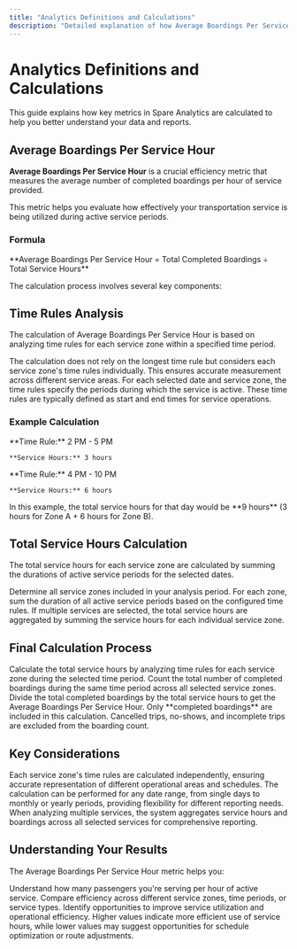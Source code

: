```yaml
---
title: "Analytics Definitions and Calculations"
description: "Detailed explanation of how Average Boardings Per Service Hour is calculated in Spare Analytics, including time rules analysis and service zone calculations."
---
```


# Analytics Definitions and Calculations

This guide explains how key metrics in Spare Analytics are calculated to help you better understand your data and reports.

## Average Boardings Per Service Hour

**Average Boardings Per Service Hour** is a crucial efficiency metric that measures the average number of completed boardings per hour of service provided.

<Info>
This metric helps you evaluate how effectively your transportation service is being utilized during active service periods.
</Info>

### Formula

<Note>
**Average Boardings Per Service Hour = Total Completed Boardings ÷ Total Service Hours**
</Note>

The calculation process involves several key components:

## Time Rules Analysis

The calculation of Average Boardings Per Service Hour is based on analyzing time rules for each service zone within a specified time period.

<AccordionGroup>
  <Accordion title="Individual Service Zone Analysis" icon="clock">
    The calculation does not rely on the longest time rule but considers each service zone's time rules individually. This ensures accurate measurement across different service areas.
  </Accordion>
  
  <Accordion title="Active Service Periods" icon="calendar">
    For each selected date and service zone, the time rules specify the periods during which the service is active. These time rules are typically defined as start and end times for service operations.
  </Accordion>
</AccordionGroup>

### Example Calculation

<CardGroup cols={2}>
  <Card title="Zone A" icon="map-pin">
    **Time Rule:** 2 PM - 5 PM
    
    **Service Hours:** 3 hours
  </Card>
  
  <Card title="Zone B" icon="map-pin">
    **Time Rule:** 4 PM - 10 PM
    
    **Service Hours:** 6 hours
  </Card>
</CardGroup>

<Note>
In this example, the total service hours for that day would be **9 hours** (3 hours for Zone A + 6 hours for Zone B).
</Note>

## Total Service Hours Calculation

The total service hours for each service zone are calculated by summing the durations of active service periods for the selected dates.

<Steps>
  <Step title="Identify Service Zones">
    Determine all service zones included in your analysis period.
  </Step>
  
  <Step title="Calculate Individual Zone Hours">
    For each zone, sum the duration of all active service periods based on the configured time rules.
  </Step>
  
  <Step title="Aggregate Multiple Services">
    If multiple services are selected, the total service hours are aggregated by summing the service hours for each individual service zone.
  </Step>
</Steps>

## Final Calculation Process

<Tabs>
  <Tab title="Step 1: Service Hours">
    Calculate the total service hours by analyzing time rules for each service zone during the selected time period.
  </Tab>
  
  <Tab title="Step 2: Completed Boardings">
    Count the total number of completed boardings during the same time period across all selected service zones.
  </Tab>
  
  <Tab title="Step 3: Calculate Average">
    Divide the total completed boardings by the total service hours to get the Average Boardings Per Service Hour.
  </Tab>
</Tabs>

<Warning>
Only **completed boardings** are included in this calculation. Cancelled trips, no-shows, and incomplete trips are excluded from the boarding count.
</Warning>

## Key Considerations

<AccordionGroup>
  <Accordion title="Service Zone Independence" icon="layer-group">
    Each service zone's time rules are calculated independently, ensuring accurate representation of different operational areas and schedules.
  </Accordion>
  
  <Accordion title="Date Range Flexibility" icon="calendar-days">
    The calculation can be performed for any date range, from single days to monthly or yearly periods, providing flexibility for different reporting needs.
  </Accordion>
  
  <Accordion title="Multiple Service Aggregation" icon="plus">
    When analyzing multiple services, the system aggregates service hours and boardings across all selected services for comprehensive reporting.
  </Accordion>
</AccordionGroup>

## Understanding Your Results

The Average Boardings Per Service Hour metric helps you:

<CardGroup cols={3}>
  <Card title="Measure Efficiency" icon="chart-line">
    Understand how many passengers you're serving per hour of active service.
  </Card>
  
  <Card title="Compare Performance" icon="balance-scale">
    Compare efficiency across different service zones, time periods, or service types.
  </Card>
  
  <Card title="Optimize Operations" icon="gear">
    Identify opportunities to improve service utilization and operational efficiency.
  </Card>
</CardGroup>

<Tip>
Higher values indicate more efficient use of service hours, while lower values may suggest opportunities for schedule optimization or route adjustments.
</Tip>